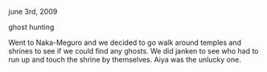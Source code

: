 june 3rd, 2009

ghost hunting

Went to Naka-Meguro and we decided to go walk around temples and shrines to see if we could find any ghosts.
We did janken to see who had to run up and touch the shrine by themselves. Aiya was the unlucky one.
